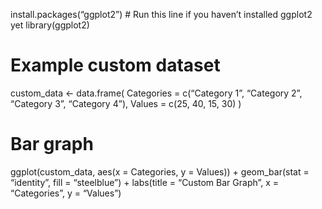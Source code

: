 install.packages("ggplot2")  # Run this line if you haven't installed ggplot2 yet
library(ggplot2)

# Example custom dataset
custom_data <- data.frame(
  Categories = c("Category 1", "Category 2", "Category 3", "Category 4"),
  Values = c(25, 40, 15, 30)
)

# Bar graph
ggplot(custom_data, aes(x = Categories, y = Values)) +
  geom_bar(stat = "identity", fill = "steelblue") +
  labs(title = "Custom Bar Graph", x = "Categories", y = "Values")

